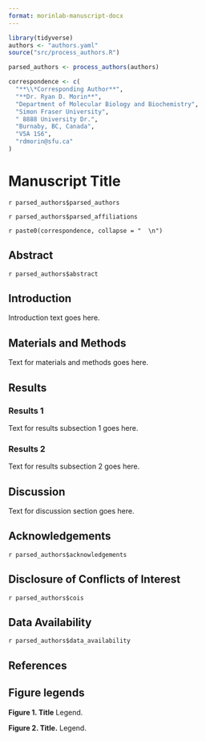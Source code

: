 ```yaml
---
format: morinlab-manuscript-docx
---
```


```r
library(tidyverse)
authors <- "authors.yaml"
source("src/process_authors.R")
```

```r

parsed_authors <- process_authors(authors)

correspondence <- c(
  "**\\*Corresponding Author**",
  "**Dr. Ryan D. Morin**",
  "Department of Molecular Biology and Biochemistry",
  "Simon Fraser University",
  " 8888 University Dr.",
  "Burnaby, BC, Canada",
  "V5A 1S6",
  "rdmorin@sfu.ca"
)
```

# Manuscript Title {.unnumbered}

`r parsed_authors$parsed_authors`

`r parsed_authors$parsed_affiliations`

`r paste0(correspondence, collapse = "  \n")`

\newpage

## Abstract

`r parsed_authors$abstract`

\newpage

## Introduction

Introduction text goes here.

## Materials and Methods

Text for materials and methods goes here.

## Results

### Results 1

Text for results subsection 1 goes here.

### Results 2

Text for results subsection 2 goes here.

## Discussion

Text for discussion section goes here.

## Acknowledgements

`r parsed_authors$acknowledgements`

## Disclosure of Conflicts of Interest

`r parsed_authors$cois`

## Data Availability

`r parsed_authors$data_availability`

## References

::: {#refs}
:::

## Figure legends

**Figure 1. Title** Legend.

**Figure 2. Title.** Legend.
